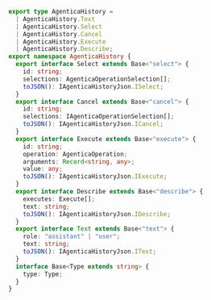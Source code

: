 ```typescript filename="@agentica/core/AgenticaHistory" showLineNumbers
export type AgenticaHistory =
  | AgenticaHistory.Text
  | AgenticaHistory.Select
  | AgenticaHistory.Cancel
  | AgenticaHistory.Execute
  | AgenticaHistory.Describe;
export namespace AgenticaHistory {
  export interface Select extends Base<"select"> {
    id: string;
    selections: AgenticaOperationSelection[];
    toJSON(): IAgenticaHistoryJson.ISelect;
  }
  export interface Cancel extends Base<"cancel"> {
    id: string;
    selections: IAgenticaOperationSelection[];
    toJSON(): IAgenticaHistoryJson.ICancel;
  }
  export interface Execute extends Base<"execute"> {
    id: string;
    operation: AgenticaOperation;
    arguments: Record<string, any>;
    value: any;
    toJSON(): IAgenticaHistoryJson.IExecute;
  }
  export interface Describe extends Base<"describe"> {
    executes: Execute[];
    text: string;
    toJSON(): IAgenticaHistoryJson.IDescribe;
  }
  export interface Text extends Base<"text"> {
    role: "assistant" | "user";
    text: string;
    toJSON(): IAgenticaHistoryJson.IText;
  }
  interface Base<Type extends string> {
    type: Type;
  }
}
```